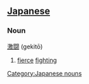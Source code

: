 == [[Japanese]] ==                                          
===Noun===
[[激闘]] (gekitō)

# [[fierce]] [[fighting]]

[[Category:Japanese nouns]]